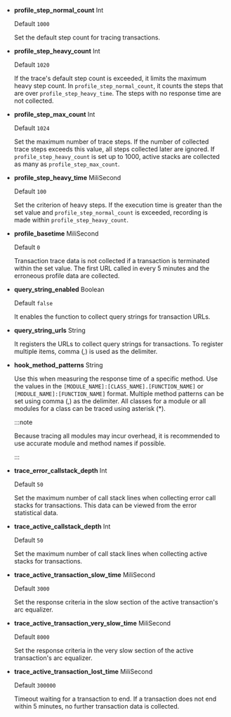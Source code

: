 -   **profile_step_normal_count** <span class='type'>Int</span>

    Default `1000`

    Set the default step count for tracing transactions.

-   **profile_step_heavy_count** <span class='type'>Int</span>

    Default `1020`

    If the trace's default step count is exceeded, it limits the maximum heavy step count. In `profile_step_normal_count`, it counts the steps that are over `profile_step_heavy_time`. The steps with no response time are not collected.

-   **profile_step_max_count** <span class='type'>Int</span>

    Default `1024`

    Set the maximum number of trace steps. If the number of collected trace steps exceeds this value, all steps collected later are ignored. If `profile_step_heavy_count` is set up to 1000, active stacks are collected as many as `profile_step_max_count`.

-   **profile_step_heavy_time** <span class='type'>MiliSecond</span>

    Default `100`

    Set the criterion of heavy steps. If the execution time is greater than the set value and `profile_step_normal_count` is exceeded, recording is made within `profile_step_heavy_count`.

-   **profile_basetime** <span class='type'>MiliSecond</span>

    Default `0`

    Transaction trace data is not collected if a transaction is terminated within the set value. The first URL called in every 5 minutes and the erroneous profile data are collected.

-   **query_string_enabled** <span class='type'>Boolean</span>

    Default `false`

    It enables the function to collect query strings for transaction URLs.

-   **query_string_urls** <span class='type'>String</span>

    It registers the URLs to collect query strings for transactions. To register multiple items, comma (_,_) is used as the delimiter.  

-   **hook_method_patterns** <span class='type'>String</span>

    Use this when measuring the response time of a specific method. Use the values in the `[MODULE_NAME]:[CLASS_NAME].[FUNCTION_NAME]` or `[MODULE_NAME]:[FUNCTION_NAME]` format. Multiple method patterns can be set using comma (,) as the delimiter. All classes for a module or all modules for a class can be traced using asterisk (\*). 

    :::note

    Because tracing all modules may incur overhead, it is recommended to use accurate module and method names if possible.

    :::

-   **trace_error_callstack_depth** <span class='type'>Int</span>

    Default `50`

    Set the maximum number of call stack lines when collecting error call stacks for transactions. This data can be viewed from the error statistical data.       

-   **trace_active_callstack_depth** <span class='type'>Int</span>

    Default `50`

    Set the maximum number of call stack lines when collecting active stacks for transactions.

-   **trace_active_transaction_slow_time** <span class='type'>MiliSecond</span>

    Default `3000`

    Set the response criteria in the slow section of the active transaction's arc equalizer.   

-   **trace_active_transaction_very_slow_time** <span class='type'>MiliSecond</span>

    Default `8000`

    Set the response criteria in the very slow section of the active transaction's arc equalizer.  

-   **trace_active_transaction_lost_time** <span class='type'>MiliSecond</span>

    Default `300000`

    Timeout waiting for a transaction to end. If a transaction does not end within 5 minutes, no further transaction data is collected. 
